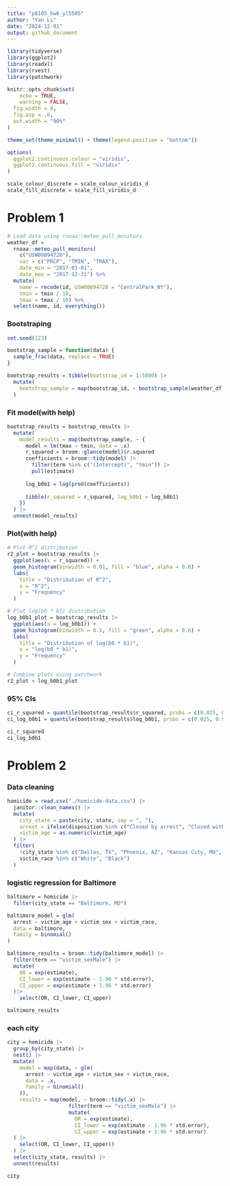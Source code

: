 ```yaml
---
title: "p8105_hw6_yl5505"
author: "Yan Li"
date: "2024-12-01"
output: github_document
---
```


```r
library(tidyverse)
library(ggplot2)
library(readxl)
library(rvest)
library(patchwork)

knitr::opts_chunk$set(
	echo = TRUE,
	warning = FALSE,
  fig.width = 6,
  fig.asp = .6,
  out.width = "90%"
)

theme_set(theme_minimal() + theme(legend.position = "bottom"))

options(
  ggplot2.continuous.colour = "viridis",
  ggplot2.continuous.fill = "viridis"
)

scale_colour_discrete = scale_colour_viridis_d
scale_fill_discrete = scale_fill_viridis_d
```

# Problem 1
```r
# Load data using rnoaa::meteo_pull_monitors
weather_df = 
  rnoaa::meteo_pull_monitors(
    c("USW00094728"),
    var = c("PRCP", "TMIN", "TMAX"), 
    date_min = "2017-01-01",
    date_max = "2017-12-31") %>%
  mutate(
    name = recode(id, USW00094728 = "CentralPark_NY"),
    tmin = tmin / 10,
    tmax = tmax / 10) %>%
  select(name, id, everything())

```
### Bootstraping
```r
set.seed(123)

bootstrap_sample = function(data) {
  sample_frac(data, replace = TRUE)
}

bootstrap_results = tibble(bootstrap_id = 1:5000) |>
  mutate(
    bootstrap_sample = map(bootstrap_id, ~ bootstrap_sample(weather_df))
  )

```
### Fit model(with help)
```r
bootstrap_results = bootstrap_results |>
  mutate(
    model_results = map(bootstrap_sample, ~ {
      model = lm(tmax ~ tmin, data = .x)
      r_squared = broom::glance(model)$r.squared
      coefficients = broom::tidy(model) |>
        filter(term %in% c("(Intercept)", "tmin")) |>
        pull(estimate)
      
      log_b0b1 = log(prod(coefficients))
      
      tibble(r_squared = r_squared, log_b0b1 = log_b0b1)
    })
  ) |>
  unnest(model_results)

```
### Plot(with help)
```r
# Plot R^2 distribution
r2_plot = bootstrap_results |>
  ggplot(aes(x = r_squared)) +
  geom_histogram(binwidth = 0.01, fill = "blue", alpha = 0.6) +
  labs(
    title = "Distribution of R^2",
    x = "R^2",
    y = "Frequency"
  )

# Plot log(b0 * b1) distribution
log_b0b1_plot = bootstrap_results |>
  ggplot(aes(x = log_b0b1)) +
  geom_histogram(binwidth = 0.1, fill = "green", alpha = 0.6) +
  labs(
    title = "Distribution of log(b0 * b1)",
    x = "log(b0 * b1)",
    y = "Frequency"
  )

# Combine plots using patchwork
r2_plot + log_b0b1_plot

```

### 95% CIs
```r
ci_r_squared = quantile(bootstrap_results$r_squared, probs = c(0.025, 0.975))
ci_log_b0b1 = quantile(bootstrap_results$log_b0b1, probs = c(0.025, 0.975))

ci_r_squared
ci_log_b0b1

```

# Problem 2

### Data cleaning
```r
homicide = read.csv("./homicide-data.csv") |>
  janitor::clean_names() |>
  mutate(
    city_state = paste(city, state, sep = ", "),
    arrest = ifelse(disposition %in% c("Closed by arrest", "Closed without arrest"), 1, 0),
    victim_age = as.numeric(victim_age)
  ) |>
  filter(
    !city_state %in% c("Dallas, TX", "Phoenix, AZ", "Kansas City, MO", "Tulsa, AL"),
    victim_race %in% c("White", "Black")
  )
```

### logistic regression for Baltimore

```r
baltimore = homicide |>
  filter(city_state == "Baltimore, MD")

baltimore_model = glm(
  arrest ~ victim_age + victim_sex + victim_race, 
  data = baltimore, 
  family = binomial()
)

baltimore_results = broom::tidy(baltimore_model) |>
  filter(term == "victim_sexMale") |>
  mutate(
    OR = exp(estimate), 
    CI_lower = exp(estimate - 1.96 * std.error),  
    CI_upper = exp(estimate + 1.96 * std.error) 
  )|>
    select(OR, CI_lower, CI_upper)

baltimore_results

```




### each city
```r
city = homicide |>
  group_by(city_state) |>
  nest() |>
  mutate(
    model = map(data, ~ glm(
      arrest ~ victim_age + victim_sex + victim_race, 
      data = .x, 
      family = binomial()
    )),
    results = map(model, ~ broom::tidy(.x) |>
                    filter(term == "victim_sexMale") |>
                    mutate(
                      OR = exp(estimate), 
                      CI_lower = exp(estimate - 1.96 * std.error), 
                      CI_upper = exp(estimate + 1.96 * std.error)
  ) |>
    select(OR, CI_lower, CI_upper))
  ) |>
  select(city_state, results) |>
  unnest(results)

city

```

